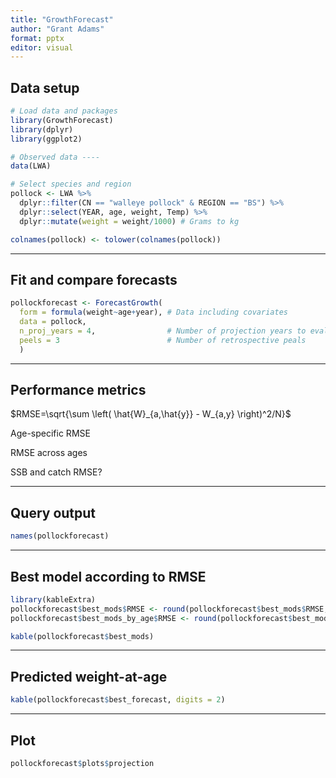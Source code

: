 ```yaml
---
title: "GrowthForecast"
author: "Grant Adams"
format: pptx
editor: visual
---
```


## Data setup

```r
# Load data and packages
library(GrowthForecast)
library(dplyr)
library(ggplot2)

# Observed data ----
data(LWA)

# Select species and region
pollock <- LWA %>%
  dplyr::filter(CN == "walleye pollock" & REGION == "BS") %>%
  dplyr::select(YEAR, age, weight, Temp) %>%
  dplyr::mutate(weight = weight/1000) # Grams to kg

colnames(pollock) <- tolower(colnames(pollock))
```

------------------------------------------------------------------------

## Fit and compare forecasts

```r
pollockforecast <- ForecastGrowth(
  form = formula(weight~age+year), # Data including covariates
  data = pollock, 
  n_proj_years = 4,                # Number of projection years to evaluate
  peels = 3                        # Number of retrospective peals
  )
```

------------------------------------------------------------------------

## Performance metrics

$RMSE=\sqrt{\sum \left( \hat{W}_{a,\hat{y}} - W_{a,y} \right)^2/N}$

Age-specific RMSE

RMSE across ages

SSB and catch RMSE?

------------------------------------------------------------------------

## Query output

```r
names(pollockforecast)
```

------------------------------------------------------------------------

## Best model according to RMSE

```r
library(kableExtra)
pollockforecast$best_mods$RMSE <- round(pollockforecast$best_mods$RMSE, 4)
pollockforecast$best_mods_by_age$RMSE <- round(pollockforecast$best_mods_by_age$RMSE, 4)
```

```r
kable(pollockforecast$best_mods)
```

------------------------------------------------------------------------

## Predicted weight-at-age

```r
kable(pollockforecast$best_forecast, digits = 2)

```

------------------------------------------------------------------------

## Plot

```r
pollockforecast$plots$projection
```
